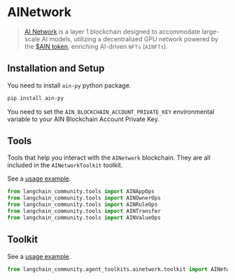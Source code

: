 # AINetwork

>[AI Network](https://www.ainetwork.ai/build-on-ain) is a layer 1 blockchain designed to accommodate 
> large-scale AI models, utilizing a decentralized GPU network powered by the 
> [$AIN token](https://www.ainetwork.ai/token), enriching AI-driven `NFTs` (`AINFTs`).


## Installation and Setup

You need to install `ain-py` python package.

```bash
pip install ain-py
```
You need to set the `AIN_BLOCKCHAIN_ACCOUNT_PRIVATE_KEY` environmental variable to your AIN Blockchain Account Private Key.

## Tools

Tools that help you interact with the `AINetwork` blockchain. They are all included
in the `AINetworkToolkit` toolkit.

See a [usage example](/docs/integrations/toolkits/ainetwork).

```python
from langchain_community.tools import AINAppOps
from langchain_community.tools import AINOwnerOps
from langchain_community.tools import AINRuleOps
from langchain_community.tools import AINTransfer
from langchain_community.tools import AINValueOps
```

## Toolkit

See a [usage example](/docs/integrations/toolkits/ainetwork).

```python
from langchain_community.agent_toolkits.ainetwork.toolkit import AINetworkToolkit
```

